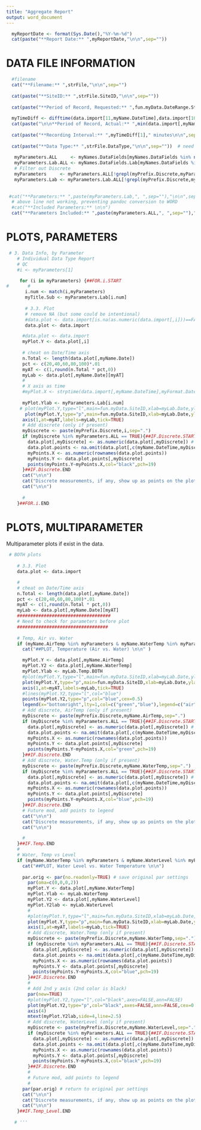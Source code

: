 ```yaml
---
title: "Aggregate Report"
output: word_document
---
```


```r
  myReportDate <- format(Sys.Date(),"%Y-%m-%d")
  cat(paste("**Report Date:** ",myReportDate,"\n\n",sep=""))
```

# DATA FILE INFORMATION
```r
  
  #filename
  cat("**Filename:** ",strFile,"\n\n",sep="")
  
  cat(paste("**SiteID:** ",strFile.SiteID,"\n\n",sep=""))
  
  cat(paste("**Period of Record, Requested:** ",fun.myData.DateRange.Start," to ",fun.myData.DateRange.End,sep="",collapse="\n\n"))
       
  myTimeDiff <- difftime(data.import[11,myName.DateTime],data.import[10,myName.DateTime],units="mins")
  cat(paste("\n\n**Period of Record, Actual:** ",min(data.import[,myName.Date])," to ",max(data.import[,myName.Date]),"\n\n",sep=""))
       
  cat(paste("**Recording Interval:** ",myTimeDiff[1]," minutes\n\n",sep=""))
  
  cat(paste("**Data Type:** ",strFile.DataType,"\n\n",sep=""))  # need to do better
  
   myParameters.ALL     <- myNames.DataFields[myNames.DataFields %in% names(data.import)==TRUE] 
   myParameters.Lab.ALL <- myNames.DataFields.Lab[myNames.DataFields %in% names(data.import)==TRUE]
   # Filter out Discrete
   myParameters     <- myParameters.ALL[!grepl(myPrefix.Discrete,myParameters.ALL)]
   myParameters.Lab <- myParameters.Lab.ALL[!grepl(myPrefix.Discrete,myParameters.Lab.ALL)]
   
   
 #cat("**Parameters:** ",paste(myParameters.Lab,", ",sep=""),"\n\n",sep="")
  # above line not working, preventing pandoc conversion to WORD
  #cat("**Included Parameters:** \n\n")
  cat("**Parameters Included:** ",paste(myParameters.ALL,", ",sep=""),"\n\n",sep="")

```

# PLOTS, PARAMETERS

```r
 # 3. Data Info, by Parameter
    # Individual Data Type Report
    # QC
    #i <- myParameters[1]

     for (i in myParameters) {##FOR.i.START
#       #
       i.num <- match(i,myParameters)
       myTitle.Sub <- myParameters.Lab[i.num]
       
       # 3.3. Plot
       # remove NA (but some could be intentional)
       #data.plot <- data.import[is.na(as.numeric(data.import[,i]))==FALSE,]
       data.plot <- data.import

      #data.plot <- data.import
      myPlot.Y <- data.plot[,i]
      
      # cheat on Date/Time axis
      n.Total <- length(data.plot[,myName.Date])
      pct <- c(20,40,60,80,100)*.01
      myAT <- c(1,round(n.Total * pct,0))
      myLab <- data.plot[,myName.Date][myAT]
      #
      # X axis as time
      #myPlot.X <- strptime(data.import[,myName.DateTime],myFormat.DateTime)
      
      myPlot.Ylab <- myParameters.Lab[i.num]
     # plot(myPlot.Y,type="l",main=fun.myData.SiteID,xlab=myLab.Date,ylab=myPlot.Ylab,col="gray", xaxt="n")
       plot(myPlot.Y,type="p",main=fun.myData.SiteID,xlab=myLab.Date,ylab=myPlot.Ylab,col="gray", xaxt="n",cex=0.5)
      axis(1,at=myAT,labels=myLab,tick=TRUE)
      # Add discrete (only if present)
      myDiscrete <- paste(myPrefix.Discrete,i,sep=".")
      if (myDiscrete %in% myParameters.ALL == TRUE){##IF.Discrete.START
        data.plot[,myDiscrete] <- as.numeric(data.plot[,myDiscrete]) # coerce "NA" to NA
        data.plot.points <- na.omit(data.plot[,c(myName.DateTime,myDiscrete)]) # remove NA
        myPoints.X <- as.numeric(rownames(data.plot.points))
        myPoints.Y <- data.plot.points[,myDiscrete]
        points(myPoints.Y~myPoints.X,col="black",pch=19) 
      }##IF.Discrete.END
      cat("\n\n")
      cat("Discrete measurements, if any, show up as points on the plot.")
      cat("\n\n")
      
      #
    }##FOR.i.END

```

# PLOTS, MULTIPARAMETER
Multiparameter plots if exist in the data.

```r
 # BOTH plots
    
    # 3.3. Plot
    data.plot <- data.import

    #
    # cheat on Date/Time axis
    n.Total <- length(data.plot[,myName.Date])
    pct <- c(20,40,60,80,100)*.01
    myAT <- c(1,round(n.Total * pct,0))
    myLab <- data.plot[,myName.Date][myAT]
    ###################################
    # Need to check for parameters before plot
    ##################################    
    
    # Temp, Air vs. Water
    if (myName.AirTemp %in% myParameters & myName.WaterTemp %in% myParameters == TRUE){##IF.Temp.START
      cat("##PLOT, Temperature (Air vs. Water) \n\n" )

      myPlot.Y <- data.plot[,myName.AirTemp]
      myPlot.Y2 <- data.plot[,myName.WaterTemp]
      myPlot.Ylab <- myLab.Temp.BOTH
      #plot(myPlot.Y,type="l",main=fun.myData.SiteID,xlab=myLab.Date,ylab=myPlot.Ylab,col="green", xaxt="n")
      plot(myPlot.Y,type="p",main=fun.myData.SiteID,xlab=myLab.Date,ylab=myPlot.Ylab,col="green", xaxt="n",cex=0.5)
      axis(1,at=myAT,labels=myLab,tick=TRUE)
      #lines(myPlot.Y2,type="l",col="blue")
      points(myPlot.Y2,type="p",col="blue",cex=0.5)
      legend(x="bottomright",lty=1,col=c("green","blue"),legend=c("air","water"))
      # Add discrete, AirTemp (only if present)
      myDiscrete <- paste(myPrefix.Discrete,myName.AirTemp,sep=".")
      if (myDiscrete %in% myParameters.ALL == TRUE){##IF.Discrete.START
        data.plot[,myDiscrete] <- as.numeric(data.plot[,myDiscrete]) # coerce "NA" to NA
        data.plot.points <- na.omit(data.plot[,c(myName.DateTime,myDiscrete)]) # remove NA
        myPoints.X <- as.numeric(rownames(data.plot.points))
        myPoints.Y <- data.plot.points[,myDiscrete]
        points(myPoints.Y~myPoints.X,col="green",pch=19) 
      }##IF.Discrete.END
      # Add discrete, Water.Temp (only if present)
      myDiscrete <- paste(myPrefix.Discrete,myName.WaterTemp,sep=".")
      if (myDiscrete %in% myParameters.ALL == TRUE){##IF.Discrete.START
        data.plot[,myDiscrete] <- as.numeric(data.plot[,myDiscrete]) # coerce "NA" to NA
        data.plot.points <- na.omit(data.plot[,c(myName.DateTime,myDiscrete)]) # remove NA
        myPoints.X <- as.numeric(rownames(data.plot.points))
        myPoints.Y <- data.plot.points[,myDiscrete]
        points(myPoints.Y~myPoints.X,col="blue",pch=19) 
      }##IF.Discrete.END
      # Future mod, add points to legend
      cat("\n\n")
      cat("Discrete measurements, if any, show up as points on the plot.")
      cat("\n\n")

      #
    }##IF.Temp.END
    #
    # Water, Temp vs Level
    if (myName.WaterTemp %in% myParameters & myName.WaterLevel %in% myParameters == TRUE){##IF.Temp_Level.START
      cat("##PLOT, Water Level vs. Water Temperature \n\n")
      
      par.orig <- par(no.readonly=TRUE) # save original par settings
        par(oma=c(0,0,0,2))
        myPlot.Y <- data.plot[,myName.WaterTemp]
        myPlot.Ylab <- myLab.WaterTemp
        myPlot.Y2 <- data.plot[,myName.WaterLevel]
        myPlot.Y2lab <- myLab.WaterLevel
        #
        #plot(myPlot.Y,type="l",main=fun.myData.SiteID,xlab=myLab.Date,ylab=myPlot.Ylab,col="blue", xaxt="n")
        plot(myPlot.Y,type="p",main=fun.myData.SiteID,xlab=myLab.Date,ylab=myPlot.Ylab,col="blue", xaxt="n",cex=0.5)
        axis(1,at=myAT,labels=myLab,tick=TRUE)
        # Add discrete, Water.Temp (only if present)
        myDiscrete <- paste(myPrefix.Discrete,myName.WaterTemp,sep=".")
        if (myDiscrete %in% myParameters.ALL == TRUE){##IF.Discrete.START
          data.plot[,myDiscrete] <- as.numeric(data.plot[,myDiscrete]) # coerce "NA" to NA
          data.plot.points <- na.omit(data.plot[,c(myName.DateTime,myDiscrete)]) # remove NA
          myPoints.X <- as.numeric(rownames(data.plot.points))
          myPoints.Y <- data.plot.points[,myDiscrete]
          points(myPoints.Y~myPoints.X,col="blue",pch=19) 
        }##IF.Discrete.END
        #
        # Add 2nd y axis (2nd color is black)
        par(new=TRUE)
        #plot(myPlot.Y2,type="l",col="black",axes=FALSE,ann=FALSE)
        plot(myPlot.Y2,type="p",col="black",axes=FALSE,ann=FALSE,cex=0.5)
        axis(4)
        mtext(myPlot.Y2lab,side=4,line=2.5)
        # Add discrete, WaterLevel (only if present)
        myDiscrete <- paste(myPrefix.Discrete,myName.WaterLevel,sep=".")
        if (myDiscrete %in% myParameters.ALL == TRUE){##IF.Discrete.START
          data.plot[,myDiscrete] <- as.numeric(data.plot[,myDiscrete]) # coerce "NA" to NA
          data.plot.points <- na.omit(data.plot[,c(myName.DateTime,myDiscrete)]) # remove NA
          myPoints.X <- as.numeric(rownames(data.plot.points))
          myPoints.Y <- data.plot.points[,myDiscrete]
          points(myPoints.Y~myPoints.X,col="black",pch=19) 
        }##IF.Discrete.END
        #
        # Future mod, add points to legend
        #
      par(par.orig) # return to original par settings
      cat("\n\n")
      cat("Discrete measurements, if any, show up as points on the plot.")
      cat("\n\n")
    }##IF.Temp_Level.END
    
   # '''
```

